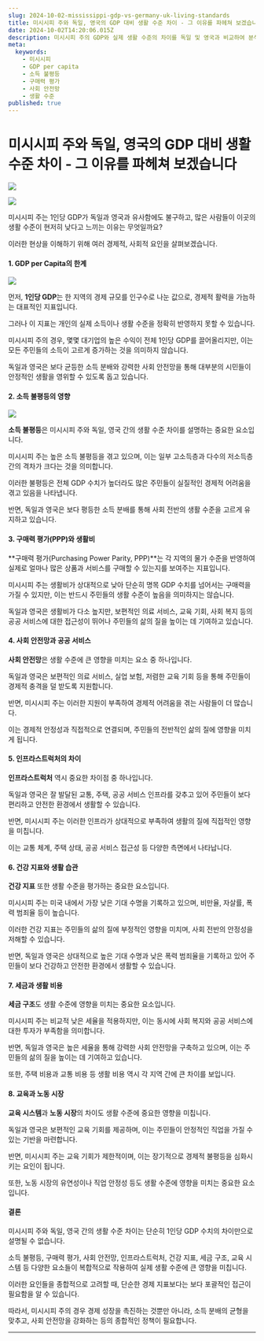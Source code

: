 ```yaml
---
slug: 2024-10-02-mississippi-gdp-vs-germany-uk-living-standards
title: 미시시피 주와 독일, 영국의 GDP 대비 생활 수준 차이 - 그 이유를 파헤쳐 보겠습니다
date: 2024-10-02T14:20:06.015Z
description: 미시시피 주의 GDP와 실제 생활 수준의 차이를 독일 및 영국과 비교하여 분석합니다. 소득 불평등, 사회 안전망, 구매력 평가 등의 요인이 어떻게 영향을 미치는지 알아보세요.
meta:
  keywords:
    - 미시시피
    - GDP per capita
    - 소득 불평등
    - 구매력 평가
    - 사회 안전망
    - 생활 수준
published: true
---
```


# 미시시피 주와 독일, 영국의 GDP 대비 생활 수준 차이 - 그 이유를 파헤쳐 보겠습니다

![](https://blogger.googleusercontent.com/img/a/AVvXsEiOB3n6wbfxjHCpXxgopuc5njSqfnK3jFsoEZPmXrvekkb5C57eXQxerDjhlgOCJEgguDd_9CMapAsbDdcvhHrrna3RvRBkbN9F2RySHyKOKa5MITo9-6xIHGZRRYbCsMGa-JYeIP664PNiO5Hd3VvO2IxFihcMY2qn_3GIu1MZJr_iriJFMjATDhx8WsU)

![](https://blogger.googleusercontent.com/img/a/AVvXsEgHeecGwuWtgUIkujUbAo2uaz0egkxl3J6fnlgjTnewqXPS7kUIWjNpiqT8uNlbJfWgfba9kms9CINmVYrZYZN1eZT902aX95CERVNG3mwFJ8r3FCkpn4YKG8ZyIXmQhnmeTwNnz3swJJNB_GZNGgPw2k3fFw7wE3IowYKNrT0pUVEmtMedVDB8Z7RKqxA)

미시시피 주는 1인당 GDP가 독일과 영국과 유사함에도 불구하고, 많은 사람들이 이곳의 생활 수준이 현저히 낮다고 느끼는 이유는 무엇일까요?

이러한 현상을 이해하기 위해 여러 경제적, 사회적 요인을 살펴보겠습니다.

#### 1. GDP per Capita의 한계

![](https://blogger.googleusercontent.com/img/a/AVvXsEiRJ-QrYd2Lh3dXgOlnnnLl4ubEwxLcxFfLHRHnauEeZ1_mctiGdzEG0hIyeqZVsaVYK78uFeOK_KRsb-icHpJ9c_BpGh95QruVz1pQNOkDSJab-HAxsPomFIj0ZIUOlOUgkkd4GTcySE5TE0Qli5ygZ9s47u9CjhUXes5vcAS0qGLJfJONLKZPqodEzWs)

먼저, **1인당 GDP**는 한 지역의 경제 규모를 인구수로 나눈 값으로, 경제적 활력을 가늠하는 대표적인 지표입니다.

그러나 이 지표는 개인의 실제 소득이나 생활 수준을 정확히 반영하지 못할 수 있습니다.

미시시피 주의 경우, 몇몇 대기업의 높은 수익이 전체 1인당 GDP를 끌어올리지만, 이는 모든 주민들의 소득이 고르게 증가하는 것을 의미하지 않습니다.

독일과 영국은 보다 균등한 소득 분배와 강력한 사회 안전망을 통해 대부분의 시민들이 안정적인 생활을 영위할 수 있도록 돕고 있습니다.

#### 2. 소득 불평등의 영향

![](https://blogger.googleusercontent.com/img/a/AVvXsEjSRgLht-wP1T595qxFVX7y2s8j_ACm6U7bq9wpMxMFp8RBnpGcI17JwLTukDSQkhRezdlg8kD6kLzfB715kzGLzP6TsSZpKl1sHbBB29C0x07OTP9yK-tLOKACSbf7UD9zmDFG49kBFxLMaY3X6K0B31dK1QNCMgJuuJTH1vxMXnL6ByFBK7lplTmuj6o)

**소득 불평등**은 미시시피 주와 독일, 영국 간의 생활 수준 차이를 설명하는 중요한 요소입니다.

미시시피 주는 높은 소득 불평등을 겪고 있으며, 이는 일부 고소득층과 다수의 저소득층 간의 격차가 크다는 것을 의미합니다.

이러한 불평등은 전체 GDP 수치가 높더라도 많은 주민들이 실질적인 경제적 어려움을 겪고 있음을 나타냅니다.

반면, 독일과 영국은 보다 평등한 소득 분배를 통해 사회 전반의 생활 수준을 고르게 유지하고 있습니다.

#### 3. 구매력 평가(PPP)와 생활비

**구매력 평가(Purchasing Power Parity, PPP)**는 각 지역의 물가 수준을 반영하여 실제로 얼마나 많은 상품과 서비스를 구매할 수 있는지를 보여주는 지표입니다.

미시시피 주는 생활비가 상대적으로 낮아 단순히 명목 GDP 수치를 넘어서는 구매력을 가질 수 있지만, 이는 반드시 주민들의 생활 수준이 높음을 의미하지는 않습니다.

독일과 영국은 생활비가 다소 높지만, 보편적인 의료 서비스, 교육 기회, 사회 복지 등의 공공 서비스에 대한 접근성이 뛰어나 주민들의 삶의 질을 높이는 데 기여하고 있습니다.

#### 4. 사회 안전망과 공공 서비스

**사회 안전망**은 생활 수준에 큰 영향을 미치는 요소 중 하나입니다.

독일과 영국은 보편적인 의료 서비스, 실업 보험, 저렴한 교육 기회 등을 통해 주민들이 경제적 충격을 덜 받도록 지원합니다.

반면, 미시시피 주는 이러한 지원이 부족하여 경제적 어려움을 겪는 사람들이 더 많습니다.

이는 경제적 안정성과 직접적으로 연결되며, 주민들의 전반적인 삶의 질에 영향을 미치게 됩니다.

#### 5. 인프라스트럭처의 차이

**인프라스트럭처** 역시 중요한 차이점 중 하나입니다.

독일과 영국은 잘 발달된 교통, 주택, 공공 서비스 인프라를 갖추고 있어 주민들이 보다 편리하고 안전한 환경에서 생활할 수 있습니다.

반면, 미시시피 주는 이러한 인프라가 상대적으로 부족하여 생활의 질에 직접적인 영향을 미칩니다.

이는 교통 체계, 주택 상태, 공공 서비스 접근성 등 다양한 측면에서 나타납니다.

#### 6. 건강 지표와 생활 습관

**건강 지표** 또한 생활 수준을 평가하는 중요한 요소입니다.

미시시피 주는 미국 내에서 가장 낮은 기대 수명을 기록하고 있으며, 비만율, 자살률, 폭력 범죄율 등이 높습니다.

이러한 건강 지표는 주민들의 삶의 질에 부정적인 영향을 미치며, 사회 전반의 안정성을 저해할 수 있습니다.

반면, 독일과 영국은 상대적으로 높은 기대 수명과 낮은 폭력 범죄율을 기록하고 있어 주민들이 보다 건강하고 안전한 환경에서 생활할 수 있습니다.

#### 7. 세금과 생활 비용

**세금 구조**도 생활 수준에 영향을 미치는 중요한 요소입니다.

미시시피 주는 비교적 낮은 세율을 적용하지만, 이는 동시에 사회 복지와 공공 서비스에 대한 투자가 부족함을 의미합니다.

반면, 독일과 영국은 높은 세율을 통해 강력한 사회 안전망을 구축하고 있으며, 이는 주민들의 삶의 질을 높이는 데 기여하고 있습니다.

또한, 주택 비용과 교통 비용 등 생활 비용 역시 각 지역 간에 큰 차이를 보입니다.

#### 8. 교육과 노동 시장

**교육 시스템**과 **노동 시장**의 차이도 생활 수준에 중요한 영향을 미칩니다.

독일과 영국은 보편적인 교육 기회를 제공하며, 이는 주민들이 안정적인 직업을 가질 수 있는 기반을 마련합니다.

반면, 미시시피 주는 교육 기회가 제한적이며, 이는 장기적으로 경제적 불평등을 심화시키는 요인이 됩니다.

또한, 노동 시장의 유연성이나 직업 안정성 등도 생활 수준에 영향을 미치는 중요한 요소입니다.

#### 결론

미시시피 주와 독일, 영국 간의 생활 수준 차이는 단순히 1인당 GDP 수치의 차이만으로 설명될 수 없습니다.

소득 불평등, 구매력 평가, 사회 안전망, 인프라스트럭처, 건강 지표, 세금 구조, 교육 시스템 등 다양한 요소들이 복합적으로 작용하여 실제 생활 수준에 큰 영향을 미칩니다.

이러한 요인들을 종합적으로 고려할 때, 단순한 경제 지표보다는 보다 포괄적인 접근이 필요함을 알 수 있습니다.

따라서, 미시시피 주의 경우 경제 성장을 촉진하는 것뿐만 아니라, 소득 분배의 균형을 맞추고, 사회 안전망을 강화하는 등의 종합적인 정책이 필요합니다.

---
